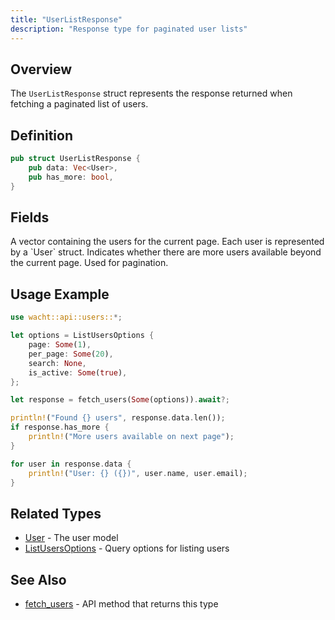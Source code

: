 ```yaml
---
title: "UserListResponse"
description: "Response type for paginated user lists"
---
```


## Overview

The `UserListResponse` struct represents the response returned when fetching a paginated list of users.

## Definition

```rust
pub struct UserListResponse {
    pub data: Vec<User>,
    pub has_more: bool,
}
```

## Fields

<ParamField path="data" type="Vec<User>" required>
  A vector containing the users for the current page. Each user is represented by a `User` struct.
</ParamField>

<ParamField path="has_more" type="bool" required>
  Indicates whether there are more users available beyond the current page. Used for pagination.
</ParamField>

## Usage Example

```rust
use wacht::api::users::*;

let options = ListUsersOptions {
    page: Some(1),
    per_page: Some(20),
    search: None,
    is_active: Some(true),
};

let response = fetch_users(Some(options)).await?;

println!("Found {} users", response.data.len());
if response.has_more {
    println!("More users available on next page");
}

for user in response.data {
    println!("User: {} ({})", user.name, user.email);
}
```

## Related Types

- [User](/rust-sdk/types/user) - The user model
- [ListUsersOptions](/rust-sdk/types/list-users-options) - Query options for listing users

## See Also

- [fetch_users](/rust-sdk/api/fetch-users) - API method that returns this type
